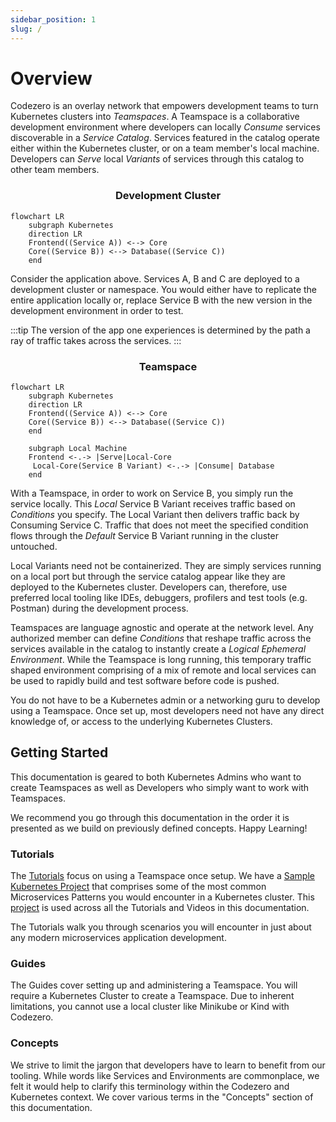 ```yaml
---
sidebar_position: 1
slug: /
---
```


# Overview

Codezero is an overlay network that empowers development teams to turn Kubernetes clusters into _Teamspaces_. A Teamspace is a collaborative development environment where developers can locally _Consume_ services discoverable in a _Service Catalog_. Services featured in the catalog operate either within the Kubernetes cluster, or on a team member's local machine. Developers can _Serve_ local _Variants_ of services through this catalog to other team members.

<center><h3>Development Cluster</h3></center>

```mermaid
flowchart LR
    subgraph Kubernetes
    direction LR
    Frontend((Service A)) <--> Core
    Core((Service B)) <--> Database((Service C))
    end
```

Consider the application above. Services A, B and C are deployed to a development cluster or namespace. You would either have to replicate the entire application locally or, replace Service B with the new version in the development environment in order to test.

:::tip
The version of the app one experiences is determined by the path a ray of traffic takes across the services.
:::

<center><h3>Teamspace</h3></center>

```mermaid
flowchart LR
    subgraph Kubernetes
    direction LR
    Frontend((Service A)) <--> Core
    Core((Service B)) <--> Database((Service C))
    end

    subgraph Local Machine
    Frontend <-.-> |Serve|Local-Core
     Local-Core(Service B Variant) <-.-> |Consume| Database
    end
```

With a Teamspace, in order to work on Service B, you simply run the service locally. This _Local_ Service B Variant receives traffic based on _Conditions_ you specify. The Local Variant then delivers traffic back by Consuming Service C. Traffic that does not meet the specified condition flows through the _Default_ Service B Variant running in the cluster untouched.

Local Variants need not be containerized. They are simply services running on a local port but through the service catalog appear like they are deployed to the Kubernetes cluster. Developers can, therefore, use preferred local tooling like IDEs, debuggers, profilers and test tools (e.g. Postman) during the development process.

Teamspaces are language agnostic and operate at the network level. Any authorized member can define _Conditions_ that reshape traffic across the services available in the catalog to instantly create a _Logical Ephemeral Environment_. While the Teamspace is long running, this temporary traffic shaped environment comprising of a mix of remote and local services can be used to rapidly build and test software before code is pushed.

You do not have to be a Kubernetes admin or a networking guru to develop using a Teamspace. Once set up, most developers need not have any direct knowledge of, or access to the underlying Kubernetes Clusters.

## Getting Started

This documentation is geared to both Kubernetes Admins who want to create Teamspaces as well as Developers who simply want to work with Teamspaces.

We recommend you go through this documentation in the order it is presented as we build on previously defined concepts. Happy Learning!

### Tutorials

The [Tutorials](../category/tutorials) focus on using a Teamspace once setup. We have a [Sample Kubernetes Project](/tutorials/sample-project.mdx) that comprises some of the most common Microservices Patterns you would encounter in a Kubernetes cluster. This [project](/tutorials/sample-project.mdx) is used across all the Tutorials and Videos in this documentation.

The Tutorials walk you through scenarios you will encounter in just about any modern microservices application development.

### Guides

The Guides cover setting up and administering a Teamspace. You will require a Kubernetes Cluster to create a Teamspace. Due to inherent limitations, you cannot use a local cluster like Minikube or Kind with Codezero.

### Concepts



We strive to limit the jargon that developers have to learn to benefit from our tooling. While words like Services and Environments are commonplace, we felt it would help to clarify this terminology within the Codezero and Kubernetes context. We cover various terms in the "Concepts" section of this documentation.

